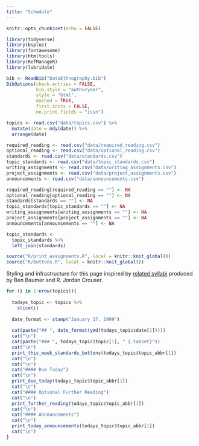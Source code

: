 ```yaml
---
title: "Schedule"
---
```


```r
knitr::opts_chunk$set(echo = FALSE)
```

```r
library(tidyverse)
library(bsplus)
library(fontawesome)
library(htmltools)
library(RefManageR)
library(lubridate)

bib <- ReadBib("DataEthnography.bib")
BibOptions(check.entries = FALSE, 
           bib.style = "authoryear", 
           style = "html",
           dashed = TRUE,
           first.inits = FALSE, 
           no.print.fields = "issn")

topics <- read.csv("data/topics.csv") %>%
  mutate(date = mdy(date)) %>%
  arrange(date)

required_reading <- read.csv("data/required_reading.csv")
optional_reading <- read.csv("data/optional_reading.csv")
standards <- read.csv("data/standards.csv")
topic_standards <- read.csv("data/topic_standards.csv")
writing_assignments <- read.csv("data/writing_assignments.csv")
project_assignments <- read.csv("data/project_assignments.csv")
announcements <- read.csv("data/announcements.csv")

required_reading[required_reading == ""] <- NA
optional_reading[optional_reading == ""] <- NA
standards[standards == ""] <- NA
topic_standards[topic_standards == ""] <- NA
writing_assignments[writing_assignments == ""] <- NA
project_assignments[project_assignments == ""] <- NA
announcements[announcements == ""] <- NA

topic_standards <- 
  topic_standards %>%
  left_join(standards)
```

```r
source("R/print_assignments.R", local = knitr::knit_global())
source("R/buttons.R", local = knitr::knit_global())
```

<div class="alert alert-dismissible alert-info">
  Styling and infrastructure for this page inspired by <a class="white-link" rel="license" href="https://beanumber.github.io/sds192/schedule.html">related syllabi</a> produced by Ben Baumer and R. Jordan Crouser.
</div>

```r
for (i in 1:nrow(topics)){
  
  todays_topic <- topics %>%
    slice(i)
  
  date_format <- stamp("January 17, 1999")
  
  cat(paste("## ", date_format(ymd(todays_topic$date[1]))))
  cat("\n")
  cat(paste("### ", todays_topic$topic[1], " {.tabset}"))
  cat("\n")
  print_this_week_standards_buttons(todays_topic$topic_abbr[1])
  cat("\n")
  cat("\n")
  cat("#### Due Today")
  cat("\n")
  print_due_today(todays_topic$topic_abbr[1])
  cat("\n")
  cat("#### Optional Further Reading")
  cat("\n")
  print_further_reading(todays_topic$topic_abbr[1])
  cat("\n")
  cat("#### Announcements")
  cat("\n")
  print_today_announcements(todays_topic$topic_abbr[1])
  cat("\n")
}
```


